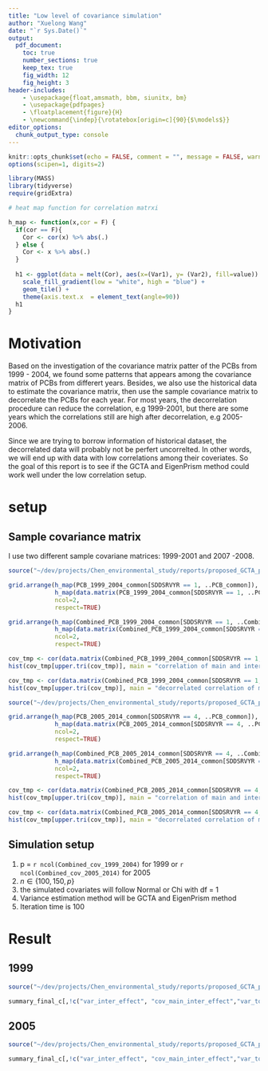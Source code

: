 ```yaml
---
title: "Low level of covariance simulation"
author: "Xuelong Wang"
date: "`r Sys.Date()`"
output: 
  pdf_document:
    toc: true
    number_sections: true
    keep_tex: true
    fig_width: 12
    fig_height: 3
header-includes:
    - \usepackage{float,amsmath, bbm, siunitx, bm}
    - \usepackage{pdfpages}
    - \floatplacement{figure}{H}
    - \newcommand{\indep}{\rotatebox[origin=c]{90}{$\models$}}
editor_options: 
  chunk_output_type: console
---
```


```r
knitr::opts_chunk$set(echo = FALSE, comment = "", message = FALSE, warning = FALSE, fig.height = 10)
options(scipen=1, digits=2)

library(MASS)
library(tidyverse)
require(gridExtra)

# heat map function for correlation matrxi

h_map <- function(x,cor = F) {
  if(cor == F){
    Cor <- cor(x) %>% abs(.)
  } else {
    Cor <- x %>% abs(.)
  }
    
  h1 <- ggplot(data = melt(Cor), aes(x=(Var1), y= (Var2), fill=value)) + 
    scale_fill_gradient(low = "white", high = "blue") +
    geom_tile() +
    theme(axis.text.x  = element_text(angle=90))
  h1
}
```

# Motivation

Based on the investigation of the covariance matrix patter of the PCBs from 1999 - 2004, we found some patterns that appears among the covariance matrix of PCBs from differert years. Besides, we also use the historical data to estimate the covariance matrix, then use the sample covariance matrix to decorrelate the PCBs for each year. For most years, the decorrelation procedure can reduce the correlation, e.g 1999-2001, but there are some years which the correlations still are high after decorrelation, e.g 2005-2006. 

Since we are trying to borrow information of historical dataset, the decorrelated data will probably not be perfert uncorrelted. In other words, we will end up with data with low correlations among their coveriates. So the goal of this report is to see if the GCTA and EigenPrism method could work well under the low correlation setup.


# setup 

## Sample covariance matrix

I use two different sample covariane matrices: 1999-2001 and 2007 -2008. 

```r
source("~/dev/projects/Chen_environmental_study/reports/proposed_GCTA_paper/est_var_analysis/est_combined_data/covaraites_summary_1999_2004.R")
```

```r
grid.arrange(h_map(PCB_1999_2004_common[SDDSRVYR == 1, ..PCB_common]),
             h_map(data.matrix(PCB_1999_2004_common[SDDSRVYR == 1, ..PCB_common]) %*% invsqrt(cov_1999_2004)), 
             ncol=2,
             respect=TRUE)
```

```r
grid.arrange(h_map(Combined_PCB_1999_2004_common[SDDSRVYR == 1, ..Combined_PCB_common]),
             h_map(data.matrix(Combined_PCB_1999_2004_common[SDDSRVYR == 1, ..Combined_PCB_common]) %*% invsqrt(Combined_cov_1999_2004)), 
             ncol=2,
             respect=TRUE)
```

```r
cov_tmp <- cor(data.matrix(Combined_PCB_1999_2004_common[SDDSRVYR == 1, ..Combined_PCB_common]))
hist(cov_tmp[upper.tri(cov_tmp)], main = "correlation of main and inter")
```

```r
cov_tmp <- cor(data.matrix(Combined_PCB_1999_2004_common[SDDSRVYR == 1, ..Combined_PCB_common]) %*% invsqrt(Combined_cov_1999_2004))
hist(cov_tmp[upper.tri(cov_tmp)], main = "decorrelated correlation of main and inter")
```

```r
source("~/dev/projects/Chen_environmental_study/reports/proposed_GCTA_paper/est_var_analysis/est_combined_data/covaraites_summary_2005_2014.R")
```

```r
grid.arrange(h_map(PCB_2005_2014_common[SDDSRVYR == 4, ..PCB_common]),
             h_map(data.matrix(PCB_2005_2014_common[SDDSRVYR == 4, ..PCB_common]) %*% invsqrt(cov_2005_2014)), 
             ncol=2,
             respect=TRUE)
```

```r
grid.arrange(h_map(Combined_PCB_2005_2014_common[SDDSRVYR == 4, ..Combined_PCB_common]),
             h_map(data.matrix(Combined_PCB_2005_2014_common[SDDSRVYR == 4, ..Combined_PCB_common]) %*% invsqrt(Combined_cov_2005_2014)), 
             ncol=2,
             respect=TRUE)
```

```r
cov_tmp <- cor(data.matrix(Combined_PCB_2005_2014_common[SDDSRVYR == 4, ..Combined_PCB_common]))
hist(cov_tmp[upper.tri(cov_tmp)], main = "correlation of main and inter")
```

```r
cov_tmp <- cor(data.matrix(Combined_PCB_2005_2014_common[SDDSRVYR == 4, ..Combined_PCB_common]) %*% invsqrt(Combined_cov_2005_2014))
hist(cov_tmp[upper.tri(cov_tmp)], main = "decorrelated correlation of main and inter")
```

\newpage

## Simulation setup 
1. p = `r ncol(Combined_cov_1999_2004)` for 1999  or `r ncol(Combined_cov_2005_2014)` for 2005  
2. $n \in \{100, 150, p\}$  
3. the simulated covariates will follow Normal or Chi with df = 1  
4. Variance estimation method will be GCTA and EigenPrism method  
5. Iteration time is 100  

# Result

## 1999

```r
source("~/dev/projects/Chen_environmental_study/reports/proposed_GCTA_paper/est_var_analysis/est_combined_data/simulation_result_main_1999.R")
```

```r
summary_final_c[,!c("var_inter_effect", "cov_main_inter_effect","var_total_effect", "structure", "traget")]
```

## 2005

```r
source("~/dev/projects/Chen_environmental_study/reports/proposed_GCTA_paper/est_var_analysis/est_combined_data/simulation_result_main_2005.R")
```

```r
summary_final_c[,!c("var_inter_effect", "cov_main_inter_effect","var_total_effect", "structure", "traget")]
```
